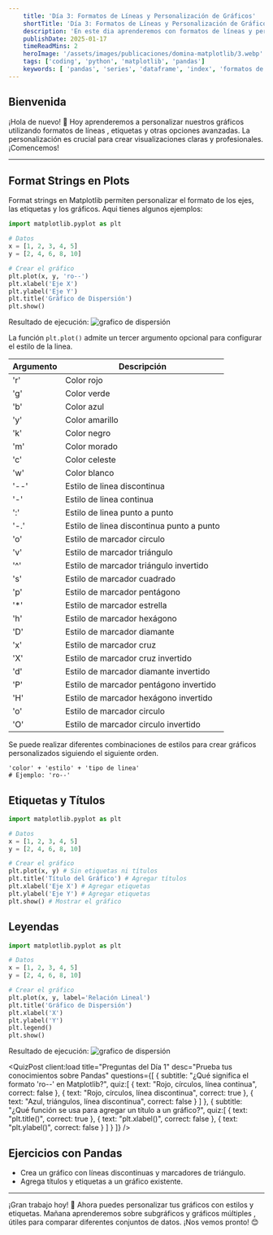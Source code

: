 ```yaml
---
    title: 'Día 3: Formatos de Líneas y Personalización de Gráficos'
    shortTitle: 'Día 3: Formatos de Líneas y Personalización de Gráficos'
    description: 'En este dia aprenderemos con formatos de líneas y personalización de gráficos, herramientas esenciales para crear gráficos profesionalmente. ¡Vamos allá!'
    publishDate: 2025-01-17
    timeReadMins: 2
    heroImage: '/assets/images/publicaciones/domina-matplotlib/3.webp'
    tags: ['coding', 'python', 'matplotlib', 'pandas']
    keywords: [ 'pandas', 'series', 'dataframe', 'index', 'formatos de líneas', 'personalización de gráficos' ]
---
```



## Bienvenida

¡Hola de nuevo! 🎨 Hoy aprenderemos a personalizar nuestros gráficos utilizando formatos de líneas , etiquetas y otras opciones avanzadas. La personalización es crucial para crear visualizaciones claras y profesionales. ¡Comencemos!

<hr/>

## Format Strings en Plots

Format strings en Matplotlib permiten personalizar el formato de los ejes, las etiquetas y los gráficos. Aqui tienes algunos ejemplos:

```python
import matplotlib.pyplot as plt

# Datos
x = [1, 2, 3, 4, 5]
y = [2, 4, 6, 8, 10]

# Crear el gráfico
plt.plot(x, y, 'ro--')
plt.xlabel('Eje X')
plt.ylabel('Eje Y')
plt.title('Gráfico de Dispersión')
plt.show()
```

Resultado de ejecución:
![grafico de dispersión](/assets/images/publicaciones/recursos/domina-matplotlib/7.png)

La función `plt.plot()` admite un tercer argumento opcional para configurar el estilo de la linea.

| Argumento | Descripción |
| --- | --- |
| 'r' | Color rojo |
| 'g' | Color verde |
| 'b' | Color azul |
| 'y' | Color amarillo |
| 'k' | Color negro |
| 'm' | Color morado |
| 'c' | Color celeste |
| 'w' | Color blanco |
| '--' | Estilo de linea discontinua |
| '-' | Estilo de linea continua |
| ':' | Estilo de linea punto a punto |
| '-.' | Estilo de linea discontinua punto a punto |
| 'o' | Estilo de marcador circulo |
| 'v' | Estilo de marcador triángulo |
| '^' | Estilo de marcador triángulo invertido |
| 's' | Estilo de marcador cuadrado |
| 'p' | Estilo de marcador pentágono |
| '*' | Estilo de marcador estrella |
| 'h' | Estilo de marcador hexágono |
| 'D' | Estilo de marcador diamante |
| 'x' | Estilo de marcador cruz |
| 'X' | Estilo de marcador cruz invertido |
| 'd' | Estilo de marcador diamante invertido |
| 'P' | Estilo de marcador pentágono invertido |
| 'H' | Estilo de marcador hexágono invertido |
| 'o' | Estilo de marcador circulo |
| 'O' | Estilo de marcador circulo invertido |

Se puede realizar diferentes combinaciones de estilos para crear gráficos personalizados siguiendo el siguiente orden.

```
'color' + 'estilo' + 'tipo de linea'
# Ejemplo: 'ro--'

```


## Etiquetas y Títulos

```python
import matplotlib.pyplot as plt

# Datos
x = [1, 2, 3, 4, 5]
y = [2, 4, 6, 8, 10]

# Crear el gráfico
plt.plot(x, y) # Sin etiquetas ni títulos
plt.title('Título del Gráfico') # Agregar títulos
plt.xlabel('Eje X') # Agregar etiquetas
plt.ylabel('Eje Y') # Agregar etiquetas
plt.show() # Mostrar el gráfico
```

## Leyendas

```python
import matplotlib.pyplot as plt

# Datos
x = [1, 2, 3, 4, 5]
y = [2, 4, 6, 8, 10]

# Crear el gráfico
plt.plot(x, y, label='Relación Lineal')
plt.title('Gráfico de Dispersión')
plt.xlabel('X')
plt.ylabel('Y')
plt.legend()
plt.show()
```

Resultado de ejecución:
![grafico de dispersión](/assets/images/publicaciones/recursos/domina-matplotlib/8.png)



<QuizPost 
    client:load
    title="Preguntas del Día 1"
    desc="Prueba tus conocimientos sobre Pandas"
    questions={[
        {
            subtitle: "¿Qué significa el formato 'ro--' en Matplotlib?",
            quiz:[
                {
                    text: "Rojo, círculos, línea continua",
                    correct: false
                },
                {
                    text: "Rojo, círculos, línea discontinua",
                    correct: true
                },
                {
                    text: "Azul, triángulos, línea discontinua",
                    correct: false
                }
            ]
            },
            {
            subtitle: "¿Qué función se usa para agregar un título a un gráfico?",
            quiz:[
                {
                    text: "plt.title()",
                    correct: true
                },
                {
                    text: "plt.xlabel()",
                    correct: false
                },
                {
                    text: "plt.ylabel()",
                    correct: false
                }
            ]
            }
    ]} 
/> 


## Ejercicios con Pandas

- Crea un gráfico con líneas discontinuas y marcadores de triángulo.
- Agrega títulos y etiquetas a un gráfico existente.
     
     
<hr/>

¡Gran trabajo hoy! 🎉 Ahora puedes personalizar tus gráficos con estilos y etiquetas. Mañana aprenderemos sobre subgráficos  y gráficos múltiples , útiles para comparar diferentes conjuntos de datos. ¡Nos vemos pronto! 😊